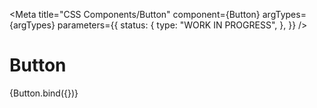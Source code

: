 
<Meta
  title="CSS Components/Button"
  component={Button}
  argTypes={argTypes}
  parameters={{
    status: {
      type: "WORK IN PROGRESS",
    },
  }}
/>

# Button

<Canvas>
  <Story name="Button" args={defaultArgs}>
    {Button.bind({})}
  </Story>
</Canvas>

<ArgsTable story="Button" />
